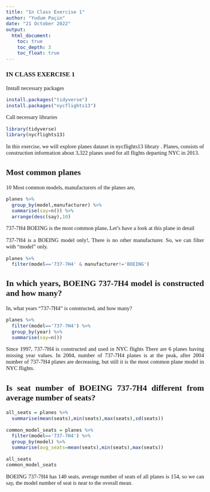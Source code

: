 ```yaml
---
title: "In Class Exercise 1" 
author: "Yudum Paçin"
date: "21 October 2022"
output: 
  html_document:
    toc: true
    toc_depth: 3
    toc_float: true
---
```

<style>
    body { 
    font-family: Calibri;
    text-align: justify;
    font-size: 11pt;
    }
</style>

### IN CLASS EXERCISE 1 {.unnumbered}

Install necessary packages

```r
install.packages("tidyverse")
install.packages("nycflights13")
```

Call necessary libraries
```r
library(tidyverse)
library(nycflights13)
```

In this exercise, we will explore planes dataset in nycflights13 library
. Planes, consists of construction information about  3,322 planes used for all flights departing NYC in 2013.

## Most common planes

10 Most common models, manufacturers of the planes are,

```r
planes %>% 
  group_by(model,manufacturer) %>%
  summarise(say=n()) %>%
  arrange(desc(say),10)
```
737-7H4 BOEING is the most common plane,
Let's have a look at this plane in detail

737-7H4 is a BOEING model only!, There is no other manufacturer. So, we can filter with "model" only.

```r
planes %>% 
  filter(model=='737-7H4' & manufacturer!='BOEING') 
```

## In which years, BOEING 737-7H4  model is constructed and how many? 

In, what years "737-7H4" is constructed, and how many?

```r
planes %>% 
  filter(model=='737-7H4') %>%
  group_by(year) %>%
  summarise(say=n())
```
Since 1997, 737-7H4 is constructed and used in NYC flights There are 6 planes having missing year values. In 2004, number of 737-7H4 planes is at the peak, after 2004 number of 737-7H4 planes are decreasing, but still it is the most common plane model in NYC flights.

## Is seat number of BOEING 737-7H4 different from average number of seats?

```r

all_seats = planes %>% 
  summarise(mean(seats),min(seats),max(seats),sd(seats))

common_model_seats = planes %>% 
  filter(model=='737-7H4') %>%
  group_by(model) %>%
  summarise(avg_seats=mean(seats),min(seats),max(seats))

all_seats
common_model_seats

```


BOEING 737-7H4 has 140 seats, average number of seats of all planes is 154, so we can say, the model number of seat is near to the overall mean. 

